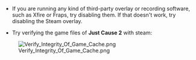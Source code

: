 * If you are running any kind of third-party overlay or recording software, such as Xfire or Fraps, try disabling them. If that doesn't work, try disabling the Steam overlay.

* Try verifying the game files of '''Just Cause 2''' with steam:

[[File:Verify_Integrity_Of_Game_Cache.png]]